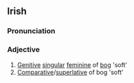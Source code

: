 ==Irish==
===Pronunciation===
{{IPA|[&#712;beg&#690;&#601;]}}
===Adjective===
#[[Genitive]] [[singular]] [[feminine]] of [[bog#Irish|bog]] 'soft'
#[[Comparative]]/[[superlative]] of bog 'soft'